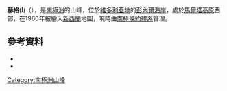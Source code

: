 {{coord|72|57|S|166|45|E|source:GNIS|display=title}}

'''赫格山'''（{{lang-en|Mount Heg}}），是[[南極洲|南極洲]]的山峰，位於[[維多利亞地|維多利亞地]]的[[彭內爾海岸|彭內爾海岸]]，處於[[馬爾塔高原|馬爾塔高原]]西部，在1960年被繪入[[新西蘭|新西蘭]]地圖，現時由[[南極條約體系|南極條約體系]]管理。

==參考資料==
*{{cite gnis | type = antarid | id = 6566| name = Heg, Mount | accessdate = 2012-06-07}}
*{{usgs-gazetteer|id=6566|name=Heg, Mount}}

{{Antarctica-geo-stub}}
[[Category:南極洲山峰|Category:南極洲山峰]]